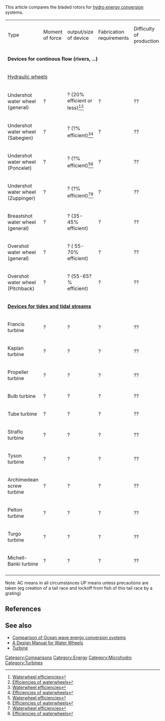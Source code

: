 This article compares the bladed rotors for [[microhydro|hydro energy conversion]] systems.

{| border="1" cellpadding="5" cellspacing="0" style="text-align:left"
|-
| Type || Moment of force || output/size of device || Fabrication requirements || Difficulty of production || Durability || Difficulty of repair || Production cost || Hazard to fish ?
|-
|colspan="9" | ''' Devices for continous flow (rivers, ...)''' 
|-
|colspan="9" | [[Hydraulic wheel]]s
|-
| Undershot water wheel (general) || ? || ? (20% efficient or less)<ref>[http://www.angelfire.com/journal/millbuilder/efficiency.html Waterwheel efficiencies]</ref><ref>[http://www.spoom.org/pdf/lovett%20waterwheel%20efficiencies.pdf Efficiencies of waterwheels]</ref> || ? || ?? || ? || ? || ? || no (AC)
|-
| Undershot water wheel (Sabegien) || ? || ? (?% efficient)<ref>[http://www.angelfire.com/journal/millbuilder/efficiency.html Waterwheel efficiencies]</ref><ref>[http://www.spoom.org/pdf/lovett%20waterwheel%20efficiencies.pdf Efficiencies of waterwheels]</ref> || ? || ?? || ? || ? || ? || no (AC)
|-
| Undershot water wheel (Poncelet) || ? || ? (?% efficient)<ref>[http://www.angelfire.com/journal/millbuilder/efficiency.html Waterwheel efficiencies]</ref><ref>[http://www.spoom.org/pdf/lovett%20waterwheel%20efficiencies.pdf Efficiencies of waterwheels]</ref> || ? || ?? || ? || ? || ? || no (AC)
|-
| Undershot water wheel (Zuppinger) || ? || ? (?% efficient)<ref>[http://www.angelfire.com/journal/millbuilder/efficiency.html Waterwheel efficiencies]</ref><ref>[http://www.spoom.org/pdf/lovett%20waterwheel%20efficiencies.pdf Efficiencies of waterwheels]</ref> || ? || ?? || ? || ? || ? || no (AC)
|-
| Breastshot water wheel (general) || ? || ? (35-45% efficient) || ? || ?? || ? || ? || ? || yes (UP)
|-
| Overshot water wheel (general) || ? || ? ( 55-70% efficient) || ? || ?? || ? || ? || ? || yes (UP)
|-
| Overshot water wheel (Pitchback) || ? || ? (55-65?% efficient) || ? || ?? || ? || ? || ? || yes (UP)
|-
|colspan="9" | ''' [[Impulse turbine|Devices for tides and tidal streams]]''' 
|-
|Francis turbine || ? || ? || ? || ?? || ? || ? || ? || ?
|-
|Kaplan turbine || ? || ? || ? || ?? || ? || ? || ? || ?
|-
|Propeller turbine || ? || ? || ? || ?? || ? || ? || ? || ?
|-
|Bulb turbine || ? || ? || ? || ?? || ? || ? || ? || ?
|-
|Tube turbine || ? || ? || ? || ?? || ? || ? || ? || ?
|-
|Straflo turbine || ? || ? || ? || ?? || ? || ? || ? || ?
|-
|Tyson turbine || ? || ? || ? || ?? || ? || ? || ? || ?
|-
|Archimedean screw turbine || ? || ? || ? || ?? || ? || ? || ? || ?
|-
|Pelton turbine || ? || ? || ? || ?? || ? || ? || ? || ?
|-
|Turgo turbine || ? || ? || ? || ?? || ? || ? || ? || ?
|-
|Michell-Banki turbine || ? || ? || ? || ?? || ? || ? || ? || ?
|-
|}
Note: AC means in all circumstances
UP means unless precautions are taken (eg creation of a tail race and lockoff from fish of this tail race by a grating)

==References==
<references/>

==See also==
*[[Comparison of Ocean wave energy conversion systems]]
*[[A Design Manual for Water Wheels]]
*[[Turbine]]

[[Category:Comparisons]]
[[Category:Energy]]
[[Category:Microhydro]]
[[Category:Turbines]]